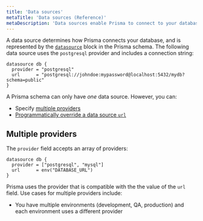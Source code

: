 ```yaml
---
title: 'Data sources'
metaTitle: 'Data sources (Reference)'
metaDescription: 'Data sources enable Prisma to connect to your database. This page explains how to configure data sources in your Prisma schema.'
---
```


<TopBlock>

A data source determines how Prisma connects your database, and is represented by the [`datasource`](prisma-schema-reference#datasource) <span class="api"></span> block in the Prisma schema. The following data source uses the `postgresql` provider and includes a connection string:

```prisma
datasource db {
  provider = "postgresql"
  url      = "postgresql://johndoe:mypassword@localhost:5432/mydb?schema=public"
}
```

A Prisma schema can only have *one* data source. However, you can:

* Specify [multiple providers](#multiple-providers)
* [Programmatically override a data source `url`](../prisma-client/constructor#datasources)

</TopBlock>

## Multiple providers

The `provider` field accepts an array of providers:

```prisma
datasource db {
  provider = ["postgresql", "mysql"]
  url      = env("DATABASE_URL")
}
```

Prisma uses the provider that is compatible with the the value of the `url` field. Use cases for multiple providers include:

* You have multiple environments (development, QA, production) and each environment uses a different provider
